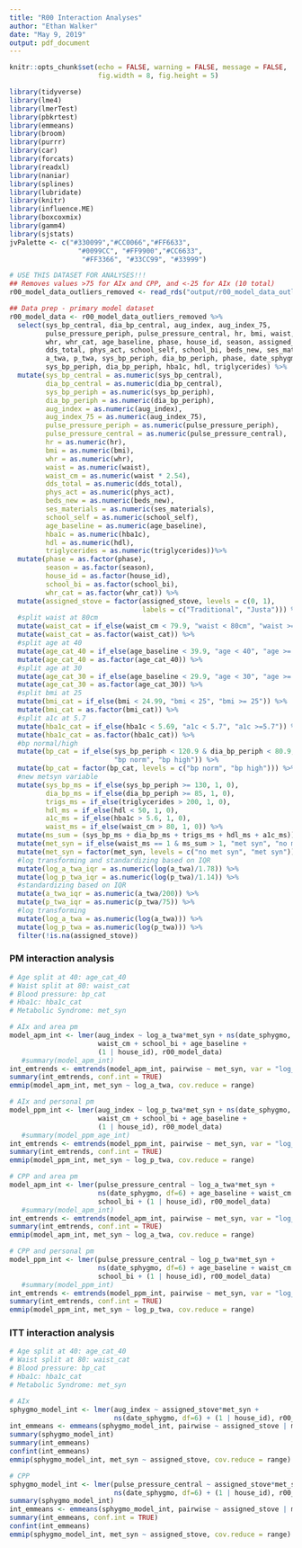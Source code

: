 ```yaml
---
title: "R00 Interaction Analyses"
author: "Ethan Walker"
date: "May 9, 2019"
output: pdf_document
---
```


```r
knitr::opts_chunk$set(echo = FALSE, warning = FALSE, message = FALSE, 
                      fig.width = 8, fig.height = 5)
```


```r
library(tidyverse)
library(lme4)
library(lmerTest)
library(pbkrtest)
library(emmeans)
library(broom)
library(purrr)
library(car)
library(forcats)
library(readxl)
library(naniar)
library(splines)
library(lubridate)
library(knitr)
library(influence.ME)
library(boxcoxmix)
library(gamm4)
library(sjstats)
jvPalette <- c("#330099","#CC0066","#FF6633", 
                 "#0099CC", "#FF9900","#CC6633",
                  "#FF3366", "#33CC99", "#33999")
```

```r
# USE THIS DATASET FOR ANALYSES!!!
## Removes values >75 for AIx and CPP, and <-25 for AIx (10 total)
r00_model_data_outliers_removed <- read_rds("output/r00_model_data_outliers_removed.RDS")
```

```r
## Data prep - primary model dataset
r00_model_data <- r00_model_data_outliers_removed %>% 
  select(sys_bp_central, dia_bp_central, aug_index, aug_index_75,
         pulse_pressure_periph, pulse_pressure_central, hr, bmi, waist,
         whr, whr_cat, age_baseline, phase, house_id, season, assigned_stove,
         dds_total, phys_act, school_self, school_bi, beds_new, ses_materials, 
         a_twa, p_twa, sys_bp_periph, dia_bp_periph, phase, date_sphygmo, med_bp,
         sys_bp_periph, dia_bp_periph, hba1c, hdl, triglycerides) %>% 
  mutate(sys_bp_central = as.numeric(sys_bp_central),
         dia_bp_central = as.numeric(dia_bp_central),
         sys_bp_periph = as.numeric(sys_bp_periph),
         dia_bp_periph = as.numeric(dia_bp_periph),
         aug_index = as.numeric(aug_index),
         aug_index_75 = as.numeric(aug_index_75),
         pulse_pressure_periph = as.numeric(pulse_pressure_periph),
         pulse_pressure_central = as.numeric(pulse_pressure_central),
         hr = as.numeric(hr),
         bmi = as.numeric(bmi),
         whr = as.numeric(whr),
         waist = as.numeric(waist),
         waist_cm = as.numeric(waist * 2.54),
         dds_total = as.numeric(dds_total),
         phys_act = as.numeric(phys_act),
         beds_new = as.numeric(beds_new),
         ses_materials = as.numeric(ses_materials),
         school_self = as.numeric(school_self),
         age_baseline = as.numeric(age_baseline),
         hba1c = as.numeric(hba1c),
         hdl = as.numeric(hdl),
         triglycerides = as.numeric(triglycerides))%>% 
  mutate(phase = as.factor(phase),
         season = as.factor(season),
         house_id = as.factor(house_id),
         school_bi = as.factor(school_bi),
         whr_cat = as.factor(whr_cat)) %>%
  mutate(assigned_stove = factor(assigned_stove, levels = c(0, 1), 
                                 labels = c("Traditional", "Justa"))) %>% 
  #split waist at 80cm
  mutate(waist_cat = if_else(waist_cm < 79.9, "waist < 80cm", "waist >= 80cm")) %>%
  mutate(waist_cat = as.factor(waist_cat)) %>% 
  #split age at 40
  mutate(age_cat_40 = if_else(age_baseline < 39.9, "age < 40", "age >= 40")) %>% 
  mutate(age_cat_40 = as.factor(age_cat_40)) %>% 
  #split age at 30
  mutate(age_cat_30 = if_else(age_baseline < 29.9, "age < 30", "age >= 30")) %>% 
  mutate(age_cat_30 = as.factor(age_cat_30)) %>% 
  #split bmi at 25
  mutate(bmi_cat = if_else(bmi < 24.99, "bmi < 25", "bmi >= 25")) %>% 
  mutate(bmi_cat = as.factor(bmi_cat)) %>%
  #split a1c at 5.7
  mutate(hba1c_cat = if_else(hba1c < 5.69, "a1c < 5.7", "a1c >=5.7")) %>% 
  mutate(hba1c_cat = as.factor(hba1c_cat)) %>%
  #bp normal/high
  mutate(bp_cat = if_else(sys_bp_periph < 120.9 & dia_bp_periph < 80.9, 
                          "bp norm", "bp high")) %>% 
  mutate(bp_cat = factor(bp_cat, levels = c("bp norm", "bp high"))) %>% 
  #new metsyn variable
  mutate(sys_bp_ms = if_else(sys_bp_periph >= 130, 1, 0),
         dia_bp_ms = if_else(dia_bp_periph >= 85, 1, 0),
         trigs_ms = if_else(triglycerides > 200, 1, 0),
         hdl_ms = if_else(hdl < 50, 1, 0),
         a1c_ms = if_else(hba1c > 5.6, 1, 0),
         waist_ms = if_else(waist_cm > 80, 1, 0)) %>% 
  mutate(ms_sum = (sys_bp_ms + dia_bp_ms + trigs_ms + hdl_ms + a1c_ms)) %>% 
  mutate(met_syn = if_else(waist_ms == 1 & ms_sum > 1, "met syn", "no met syn")) %>% 
  mutate(met_syn = factor(met_syn, levels = c("no met syn", "met syn"))) %>% 
  #log transforming and standardizing based on IQR
  mutate(log_a_twa_iqr = as.numeric(log(a_twa)/1.78)) %>% 
  mutate(log_p_twa_iqr = as.numeric(log(p_twa)/1.14)) %>% 
  #standardizing based on IQR
  mutate(a_twa_iqr = as.numeric(a_twa/200)) %>% 
  mutate(p_twa_iqr = as.numeric(p_twa/75)) %>% 
  #log transforming
  mutate(log_a_twa = as.numeric(log(a_twa))) %>% 
  mutate(log_p_twa = as.numeric(log(p_twa))) %>% 
  filter(!is.na(assigned_stove))
```

### PM interaction analysis
```r
# Age split at 40: age_cat_40
# Waist split at 80: waist_cat
# Blood pressure: bp_cat
# Hba1c: hba1c_cat
# Metabolic Syndrome: met_syn

# AIx and area pm
model_apm_int <- lmer(aug_index ~ log_a_twa*met_syn + ns(date_sphygmo, df=6) +
                      waist_cm + school_bi + age_baseline + 
                      (1 | house_id), r00_model_data)
   #summary(model_apm_int)
int_emtrends <- emtrends(model_apm_int, pairwise ~ met_syn, var = "log_a_twa")
summary(int_emtrends, conf.int = TRUE)
emmip(model_apm_int, met_syn ~ log_a_twa, cov.reduce = range)

# AIx and personal pm
model_ppm_int <- lmer(aug_index ~ log_p_twa*met_syn + ns(date_sphygmo, df=6) +
                      waist_cm + school_bi + age_baseline + 
                      (1 | house_id), r00_model_data)
   #summary(model_ppm_age_int)
int_emtrends <- emtrends(model_ppm_int, pairwise ~ met_syn, var = "log_p_twa")
summary(int_emtrends, conf.int = TRUE)
emmip(model_ppm_int, met_syn ~ log_p_twa, cov.reduce = range)

# CPP and area pm
model_apm_int <- lmer(pulse_pressure_central ~ log_a_twa*met_syn + 
                      ns(date_sphygmo, df=6) + age_baseline + waist_cm + 
                      school_bi + (1 | house_id), r00_model_data)
   #summary(model_apm_int)
int_emtrends <- emtrends(model_apm_int, pairwise ~ met_syn, var = "log_a_twa")
summary(int_emtrends, conf.int = TRUE)
emmip(model_apm_int, met_syn ~ log_a_twa, cov.reduce = range)

# CPP and personal pm
model_ppm_int <- lmer(pulse_pressure_central ~ log_p_twa*met_syn + 
                      ns(date_sphygmo, df=6) + age_baseline + waist_cm + 
                      school_bi + (1 | house_id), r00_model_data)
   #summary(model_ppm_int)
int_emtrends <- emtrends(model_ppm_int, pairwise ~ met_syn, var = "log_p_twa")
summary(int_emtrends, conf.int = TRUE)
emmip(model_ppm_int, met_syn ~ log_p_twa, cov.reduce = range)
```

### ITT interaction analysis
```r
# Age split at 40: age_cat_40
# Waist split at 80: waist_cat
# Blood pressure: bp_cat
# Hba1c: hba1c_cat
# Metabolic Syndrome: met_syn

# AIx
sphygmo_model_int <- lmer(aug_index ~ assigned_stove*met_syn + 
                          ns(date_sphygmo, df=6) + (1 | house_id), r00_model_data)
int_emmeans <- emmeans(sphygmo_model_int, pairwise ~ assigned_stove | met_syn)
summary(sphygmo_model_int)
summary(int_emmeans)
confint(int_emmeans)
emmip(sphygmo_model_int, met_syn ~ assigned_stove, cov.reduce = range)

# CPP
sphygmo_model_int <- lmer(pulse_pressure_central ~ assigned_stove*met_syn + 
                          ns(date_sphygmo, df=6) + (1 | house_id), r00_model_data)
summary(sphygmo_model_int)
int_emmeans <- emmeans(sphygmo_model_int, pairwise ~ assigned_stove | met_syn)
summary(int_emmeans, conf.int = TRUE)
confint(int_emmeans)
emmip(sphygmo_model_int, met_syn ~ assigned_stove, cov.reduce = range)
```
